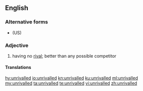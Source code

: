 ==English==

===Alternative forms===
* {{l|en|unrivaled}} (US)

===Adjective===
{{en-adj|-}}

# {{lb|en|British spelling}} having no [[rival]]; better than any possible competitor

====Translations====
{{trans-see|unrivalled|unrivaled}}

[[hy:unrivalled]]
[[io:unrivalled]]
[[kn:unrivalled]]
[[ku:unrivalled]]
[[ml:unrivalled]]
[[my:unrivalled]]
[[ta:unrivalled]]
[[te:unrivalled]]
[[vi:unrivalled]]
[[zh:unrivalled]]